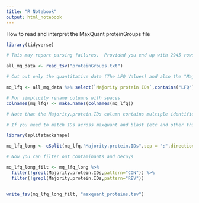 ```yaml
---
title: "R Notebook"
output: html_notebook
---
```


How to read and interpret the MaxQuant proteinGroups file

```r
library(tidyverse)

# This may report parsing failures.  Provided you end up with 2945 rows and that all your LFQ observations are present the data is OK

all_mq_data <- read_tsv("proteinGroups.txt")

# Cut out only the quantitative data (The LFQ Values) and also the "Majority.protein.IDs" which identify protein groups

mq_lfq <- all_mq_data %>% select(`Majority protein IDs`,contains("LFQ"))

# For simplicity rename columns with spaces
colnames(mq_lfq) <- make.names(colnames(mq_lfq))

# Note that the Majority.protein.IDs column contains multiple identifiers.  This is because MaxQuant produces quantification for groups of proteins that share the same peptide.  Since these proteins can't be distinguished on the basis of Mass Spec data they get grouped together.  

# If you need to match IDs across maxquant and blast (etc and other things) you will need to split on the basis of Majority.protein.IDs.  Do this as follows

library(splitstackshape)

mq_lfq_long <- cSplit(mq_lfq,"Majority.protein.IDs",sep = ";",direction = "long")

# Now you can filter out contaminants and decoys

mq_lfq_long_filt <- mq_lfq_long %>% 
  filter(!grepl(Majority.protein.IDs,pattern="CON")) %>% 
  filter(!grepl(Majority.protein.IDs,pattern="REV"))


write_tsv(mq_lfq_long_filt, "maxquant_proteins.tsv")
```

